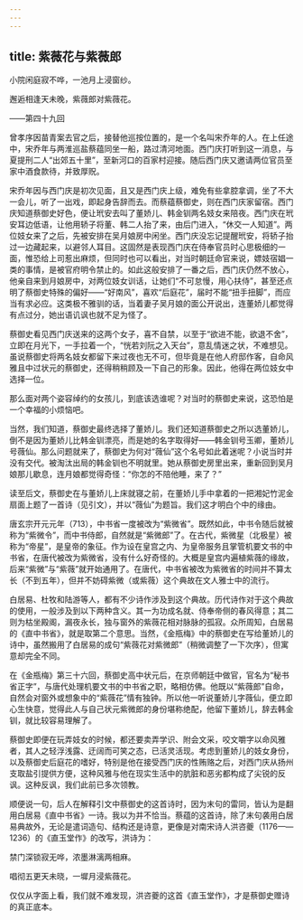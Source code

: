 ```yaml
---
---
---
```

title: 紫薇花与紫薇郎
---




小院闲庭寂不哗，一池月上浸窗纱。

邂逅相逢天未晚，紫薇郎对紫薇花。

——第四十九回

曾孝序因苗青案去官之后，接替他巡按位置的，是一个名叫宋乔年的人。在上任途中，宋乔年与两淮巡盐蔡蕴同坐一船，路过清河地面。西门庆打听到这一消息，与夏提刑二人“出郊五十里”，至新河口的百家村迎接。随后西门庆又邀请两位官员至家中酒食款待，并致厚贶。

宋乔年因与西门庆是初次见面，且又是西门庆上级，难免有些拿腔拿调，坐了不大一会儿，听了一出戏，即起身告辞而去。而蔡蕴蔡御史，则在西门庆家留宿。西门庆知道蔡御史好色，便让玳安去叫了董娇儿、韩金钏两名妓女来陪夜。西门庆在玳安耳边低语，让他用轿子将董、韩二人抬了来，由后门进入，“休交一人知道”。两位妓女来了之后，先被安排在吴月娘房中闲坐。西门庆没忘记提醒玳安，将轿子抬过一边藏起来，以避邻人耳目。这固然是表现西门庆在侍奉官员时心思极细的一面，惟恐给上司惹出麻烦，但同时也可以看出，对当时朝廷命官来说，嫖妓宿娼一类的事情，是被官府明令禁止的。如此这般安排了一番之后，西门庆仍然不放心，他亲自来到月娘房中，对两位妓女训话，让她们“不可怠慢，用心扶侍”，甚至还点明了蔡御史特殊的偏好——“好南风”，喜欢“后庭花”，届时不能“扭手扭脚”，而应当有求必应。这类极不雅驯的话，当着妻子吴月娘的面公开说出，连董娇儿都觉得有点过分，她出语讥讽也就不足为怪了。

蔡御史看见西门庆送来的这两个女子，喜不自禁，以至于“欲进不能，欲退不舍”，立即在月光下，一手拉着一个，“恍若刘阮之入天台”，意乱情迷之状，不难想见。虽说蔡御史将两名妓女都留下来过夜也无不可，但毕竟是在他人府邸作客，自命风雅且中过状元的蔡御史，还得稍稍顾及一下自己的形象。因此，他得在两位妓女中选择一位。

那么面对两个姿容绰约的女孩儿，到底该选谁呢？对当时的蔡御史来说，这恐怕是一个幸福的小烦恼吧。

当然，我们知道，蔡御史最终选择了董娇儿。我们还知道蔡御史之所以选董娇儿，倒不是因为董娇儿比韩金钏漂亮，而是她的名字取得好——韩金钏号玉卿，董娇儿号薇仙。那么问题就来了，蔡御史为何对“薇仙”这个名号如此着迷呢？小说当时并没有交代。被淘汰出局的韩金钏也不明就里。她从蔡御史房里出来，重新回到吴月娘那儿歇息，连月娘都觉得奇怪：“你怎的不陪他睡，来了？”

读至后文，蔡御史在与董娇儿上床就寝之前，在董娇儿手中拿着的一把湘妃竹泥金扇面上题了一首诗（见引文），并以“薇仙”为题旨。我们这才明白个中的缘由。

唐玄宗开元元年（713），中书省一度被改为“紫微省”。既然如此，中书令随后就被称为“紫微令”，而中书侍郎，自然就是“紫微郎”了。在古代，紫微星（北极星）被称为“帝星”，是皇帝的象征。作为设在皇宫之内、为皇帝服务且掌管机要文书的中书省，在唐代被改为紫微省，没有什么好奇怪的。大概是皇宫内遍植紫薇的缘故，后来“紫微”与“紫薇”就开始通用了。在唐代，中书省被改为紫微省的时间并不算太长（不到五年），但并不妨碍紫微（或紫薇）这个典故在文人雅士中的流行。

白居易、杜牧和陆游等人，都有不少诗作涉及到这个典故。历代诗作对于这个典故的使用，一般涉及到以下两种含义。其一为功成名就、侍奉帝侧的春风得意；其二则为枯坐殿阁，漏夜永长，独与窗外的紫薇花相对脉脉的孤寂。众所周知，白居易的《直中书省》，就是取第二个意思。当然，《金瓶梅》中的蔡御史在写给董娇儿的诗中，虽然搬用了白居易的成句“紫薇花对紫微郎”（稍微调整了一下次序），但寓意却完全不同。

在《金瓶梅》第三十六回，蔡御史高中状元后，在京师朝廷中做官，官名为“秘书省正字”，与唐代处理机要文书的中书省之职，略相仿佛。他既以“紫薇郎”自命，自然会对窗外或想象中的“紫薇花”情有独钟。所以他一听说董娇儿字薇仙，便立即心生快意，觉得此人与自己状元紫微郎的身份堪称绝配，他留下董娇儿，辞去韩金钏，就比较容易理解了。

蔡御史即便在玩弄妓女的时候，都还要卖弄学识、附会文采，咬文嚼字以命风雅者，其人之轻浮浅露、迂阔而可笑之态，已活灵活现。考虑到董娇儿的妓女身份，以及蔡御史后庭花的嗜好，特别是他在接受西门庆的性贿赂之后，对西门庆从扬州支取盐引提供方便，这种风雅与他在现实生活中的肮脏和恶劣都构成了尖锐的反讽。这种反讽，我们此前已多次领教。

顺便说一句，后人在解释引文中蔡御史的这首诗时，因为末句的雷同，皆认为是翻用白居易《直中书省》一诗。我以为并不恰当。蔡蕴的这首诗，除了末句袭用白居易典故外，无论是遣词造句、结构还是诗意，更像是对南宋诗人洪咨夔（1176——1236）的《直玉堂作》的改写，洪诗为：

禁门深锁寂无哗，浓墨淋漓两相麻。

唱彻五更天未晓，一墀月浸紫薇花。

仅仅从字面上看，我们就不难发现，洪咨夔的这首《直玉堂作》，才是蔡御史赠诗的真正底本。